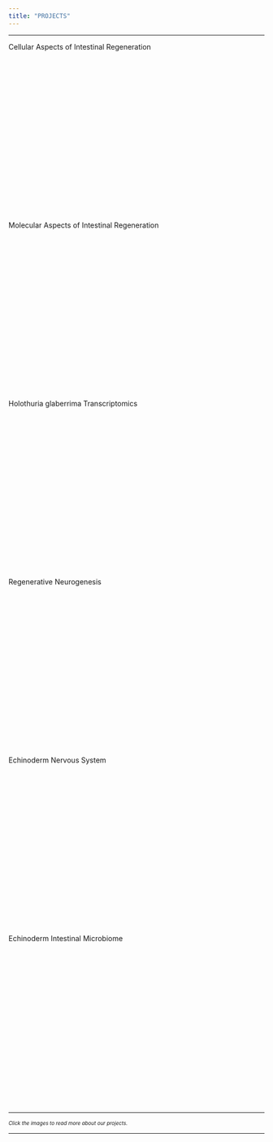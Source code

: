 ```yaml
---
title: "PROJECTS"
---
```


<html>
<meta name="viewport" content="width=device-width, initial-scale=1">
<link rel="stylesheet" href="https://www.w3schools.com/w3css/4/w3.css">

<body>
***
<style>
.img{
  padding-bottom: 20px;
  align: center;
  width: 300px;
  height: 300px;
  background-position: 50% 50%;
  background-repeat: no-repeat;
  background-size: cover;
}
</style>

<div>
<div class="w3-container w3-white w3-cell w3-mobile w3-center w3-hover-opacity">
Cellular Aspects of Intestinal Regeneration
  <a href="project1.html"><div class="img" style="background-image:url('statics/images/img1.png');"></div></a>
</div>

<div class="w3-container w3-white w3-cell w3-mobile w3-center w3-hover-opacity">
Molecular Aspects of Intestinal Regeneration
  <a href="project2.html"><div class="img" style="background-image:url('statics/images/img2.png');"></div></a>
</div>

<div class="w3-container w3-white w3-cell w3-mobile w3-center w3-hover-opacity">
Holothuria glaberrima Transcriptomics
  <a href="project3.html"><div class="img" style="background-image:url('statics/images/img3.png');"></div></a>
</div>
</div>

<div>
<div class="w3-container w3-white w3-cell w3-mobile w3-center w3-hover-opacity">
Regenerative Neurogenesis
  <a href="project4.html"><div class="img" style="background-image:url('statics/images/img4.png');"></div></a>
</div>

<div class="w3-container w3-white w3-cell w3-mobile w3-center w3-hover-opacity">
Echinoderm Nervous System
  <a href="project5.html"><div class="img" style="background-image:url('statics/images/img5.png');"></div></a>
</div>
<div class="w3-container w3-white w3-cell w3-mobile w3-center w3-hover-opacity">
Echinoderm Intestinal Microbiome
  <a href="project6.html"><div class="img w3-center" style="background-image:url('statics/images/img6.png');"></div></a>
</div>
</div>

</body>

***

<p style="font-size:10px;">_Click the images to read more about our projects._</p>

***